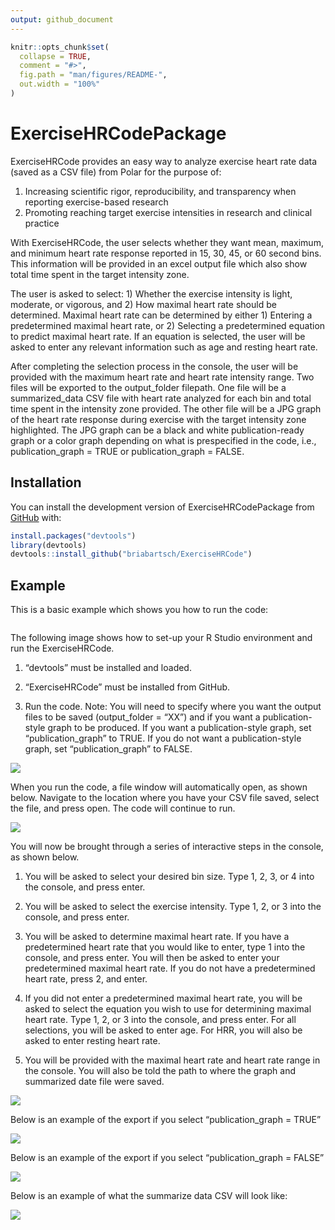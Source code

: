 ```yaml
---
output: github_document
---
```


<!-- README.md is generated from README.Rmd. Please edit that file -->

```r
knitr::opts_chunk$set(
  collapse = TRUE,
  comment = "#>",
  fig.path = "man/figures/README-",
  out.width = "100%"
)
```

# ExerciseHRCodePackage

<!-- badges: start -->

<!-- badges: end -->

ExerciseHRCode provides an easy way to analyze exercise heart rate data (saved as a CSV file) from Polar for the purpose of:

1)  Increasing scientific rigor, reproducibility, and transparency when reporting exercise-based research
2)  Promoting reaching target exercise intensities in research and clinical practice

With ExerciseHRCode, the user selects whether they want mean, maximum, and minimum heart rate response reported in 15, 30, 45, or 60 second bins. This information will be provided in an excel output file which also show total time spent in the target intensity zone.

The user is asked to select: 1) Whether the exercise intensity is light, moderate, or vigorous, and 2) How maximal heart rate should be determined. Maximal heart rate can be determined by either 1) Entering a predetermined maximal heart rate, or 2) Selecting a predetermined equation to predict maximal heart rate. If an equation is selected, the user will be asked to enter any relevant information such as age and resting heart rate.

After completing the selection process in the console, the user will be provided with the maximum heart rate and heart rate intensity range. Two files will be exported to the output_folder filepath. One file will be a summarized_data CSV file with heart rate analyzed for each bin and total time spent in the intensity zone provided. The other file will be a JPG graph of the heart rate response during exercise with the target intensity zone highlighted. The JPG graph can be a black and white publication-ready graph or a color graph depending on what is prespecified in the code, i.e., publication_graph = TRUE or publication_graph = FALSE.

## Installation

You can install the development version of ExerciseHRCodePackage from [GitHub](https://github.com/) with:

``` r
install.packages("devtools")
library(devtools)
devtools::install_github("briabartsch/ExerciseHRCode")
```

## Example

This is a basic example which shows you how to run the code:

```{}
```

The following image shows how to set-up your R Studio environment and run the ExerciseHRCode.

1) "devtools" must be installed and loaded.

2) "ExerciseHRCode" must be installed from GitHub.

3) Run the code. Note: You will need to specify where you want the output files to be saved (output_folder = "XX") and if you want a publication-style graph to be produced. If you want a publication-style graph, set "publication_graph" to TRUE. If you do not want a publication-style graph, set "publication_graph" to FALSE.

![](images/Code to run.jpg)

When you run the code, a file window will automatically open, as shown below. Navigate to the location where you have your CSV file saved, select the file, and press open. The code will continue to run.

![](images/Selection Window.jpg)

You will now be brought through a series of interactive steps in the console, as shown below.

1) You will be asked to select your desired bin size. Type 1, 2, 3, or 4 into the console, and press enter.

2) You will be asked to select the exercise intensity. Type 1, 2, or 3 into the console, and press enter.

3) You will be asked to determine maximal heart rate. If you have a predetermined heart rate that you would like to enter, type 1 into the console, and press enter. You will then be asked to enter your predetermined maximal heart rate. If you do not have a predetermined heart rate, press 2, and enter.

4) If you did not enter a predetermined maximal heart rate, you will be asked to select the equation you wish to use for determining maximal heart rate. Type 1, 2, or 3 into the console, and press enter. For all selections, you will be asked to enter age. For HRR, you will also be asked to enter resting heart rate.

5) You will be provided with the maximal heart rate and heart rate range in the console. You will also be told the path to where the graph and summarized date file were saved.

![](images/Console Selection Window.png)

Below is an example of the export if you select "publication_graph = TRUE"

![](images/HIIT publication graph.jpg)

Below is an example of the export if you select "publication_graph = FALSE"

![](images/HR graph.jpg)

Below is an example of what the summarize data CSV will look like:

![](images/File Screenshot.jpg)
